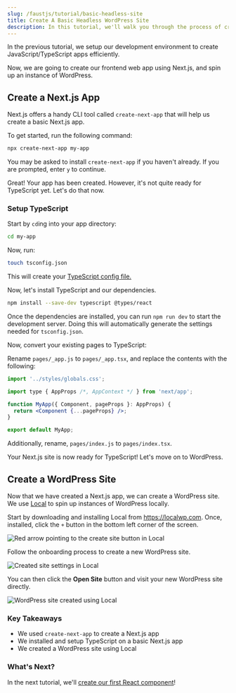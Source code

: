 ```yaml
---
slug: /faustjs/tutorial/basic-headless-site
title: Create A Basic Headless WordPress Site
description: In this tutorial, we'll walk you through the process of creating a basic headless WordPress site using Next.js and Local
---
```


In the previous tutorial, we setup our development environment to create JavaScript/TypeScript apps efficiently.

Now, we are going to create our frontend web app using Next.js, and spin up an instance of WordPress.

## Create a Next.js App

Next.js offers a handy CLI tool called `create-next-app` that will help us create a basic Next.js app.

To get started, run the following command:

```bash
npx create-next-app my-app
```

You may be asked to install `create-next-app` if you haven't already. If you are prompted, enter `y` to continue.

Great! Your app has been created. However, it's not quite ready for TypeScript yet. Let's do that now.

### Setup TypeScript

Start by `cd`ing into your app directory:

```bash
cd my-app
```

Now, run:

```bash
touch tsconfig.json
```

This will create your [TypeScript config file.](https://www.typescriptlang.org/docs/handbook/tsconfig-json.html)

Now, let's install TypeScript and our dependencies.

```bash
npm install --save-dev typescript @types/react
```

Once the dependencies are installed, you can run `npm run dev` to start the development server. Doing this will automatically generate the settings needed for `tsconfig.json`.

Now, convert your existing pages to TypeScript:

Rename `pages/_app.js` to `pages/_app.tsx`, and replace the contents with the following:

```jsx title=_app.tsx
import '../styles/globals.css';

import type { AppProps /*, AppContext */ } from 'next/app';

function MyApp({ Component, pageProps }: AppProps) {
  return <Component {...pageProps} />;
}

export default MyApp;
```

Additionally, rename, `pages/index.js` to `pages/index.tsx`.

Your Next.js site is now ready for TypeScript! Let's move on to WordPress.

## Create a WordPress Site

Now that we have created a Next.js app, we can create a WordPress site. We use [Local](https://localwp.com) to spin up instances of WordPress locally.

Start by downloading and installing Local from https://localwp.com. Once, installed, click the `+` button in the bottom left corner of the screen.

<img
  src="../assets/img/localwp-create-site.png"
  alt="Red arrow pointing to the create site button in Local"
/>

Follow the onboarding process to create a new WordPress site.

<img src="../assets/img/localwp-site-created.png" alt="Created site settings in Local" />

You can then click the **Open Site** button and visit your new WordPress site directly.

<img src="../assets/img/localwp-site-created-preview.png" alt="WordPress site created using Local" />

### Key Takeaways

  - We used `create-next-app` to create a Next.js app
  - We installed and setup TypeScript on a basic Next.js app
  - We created a WordPress site using Local

### What's Next?

In the next tutorial, we'll [create our first React component](./first-react-component)!

